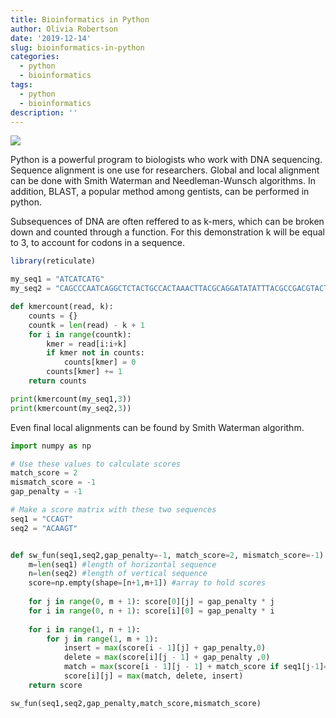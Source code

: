 ```yaml
---
title: Bioinformatics in Python
author: Olivia Robertson
date: '2019-12-14'
slug: bioinformatics-in-python
categories:
  - python
  - bioinformatics
tags:
  - python
  - bioinformatics
description: ''
---
```

![](/blog/2019-12-14-bioinformatics-in-python_files/blast.jpg)

Python is a powerful program to  biologists who work with DNA sequencing. Sequence alignment is one use for researchers. Global and local alignment can be done with Smith Waterman and Needleman-Wunsch algorithms. In addition, BLAST, a popular method among gentists, can be performed in python.


Subsequences of DNA are often reffered to as k-mers, which can be broken down and counted through a function. For this demonstration k will be equal to 3, to account for codons in a sequence.
```r
library(reticulate)
```
```python
my_seq1 = "ATCATCATG"
my_seq2 = "CAGCCCAATCAGGCTCTACTGCCACTAAACTTACGCAGGATATATTTACGCCGACGTACT"

def kmercount(read, k):
    counts = {}
    countk = len(read) - k + 1
    for i in range(countk):
        kmer = read[i:i+k]
        if kmer not in counts:
            counts[kmer] = 0
        counts[kmer] += 1
    return counts

print(kmercount(my_seq1,3))
print(kmercount(my_seq2,3))
```


Even final local alignments can be found by Smith Waterman algorithm.
```python
import numpy as np

# Use these values to calculate scores
match_score = 2
mismatch_score = -1
gap_penalty = -1

# Make a score matrix with these two sequences
seq1 = "CCAGT"
seq2 = "ACAAGT"


def sw_fun(seq1,seq2,gap_penalty=-1, match_score=2, mismatch_score=-1):
    m=len(seq1) #length of horizontal sequence
    n=len(seq2) #length of vertical sequence
    score=np.empty(shape=[n+1,m+1]) #array to hold scores
   
    for j in range(0, m + 1): score[0][j] = gap_penalty * j
    for i in range(0, n + 1): score[i][0] = gap_penalty * i
    
    for i in range(1, n + 1): 
        for j in range(1, m + 1):
            insert = max(score[i - 1][j] + gap_penalty,0) 
            delete = max(score[i][j - 1] + gap_penalty ,0)
            match = max(score[i - 1][j - 1] + match_score if seq1[j-1]==seq2[i-1] else mismatch_score , 0)
            score[i][j] = max(match, delete, insert) 
    return score

sw_fun(seq1,seq2,gap_penalty,match_score,mismatch_score)
```

